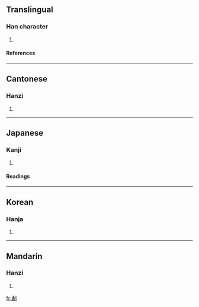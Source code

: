 ==Translingual==
===Han character===
{{Han char|rad=刀|as=12|sn=14|four=1220<sub>0</sub>|canj=弓月中弓 (NBLN)}}
# {{defn|Han}}
====References====
{{Han ref|kx=0143.460|dkj=02180|dj=0324.210|hdz=10357.010|uh=5280|ud=21120|bh=E141|bd=57665}}
----
==Cantonese==
===Hanzi===
{{yue-hanzi|jyut=|y=wat6}}
# {{defn|Cantonese}}
----
==Japanese==
===Kanji===
{{ja-kanji|grade=|rs=刀12}}
# {{defn|Japanese}} 
====Readings====
{{ja-readings|on=[[かつ]] (katsu)|kun=[[けずる]] (kezuru)}}
----
==Korean==
===Hanja===
{{ko-hanja|hangeul=괄|rv=gwal|mr=kwal}}
# {{defn|Korean}}
----
==Mandarin==
===Hanzi===
{{cmn-hanzi|pin=[[guā]] (gua1), [[huá]] (hua2)|wg=kua<sup>1</sup>, hua<sup>2</sup>}}
# {{defn|Mandarin}}

[[fr:劀]]